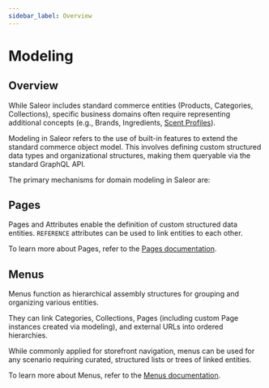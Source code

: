 ```yaml
---
sidebar_label: Overview
---
```


# Modeling

## Overview

While Saleor includes standard commerce entities (Products, Categories, Collections), specific business domains often require representing additional concepts (e.g., Brands, Ingredients, [Scent Profiles](./pages.mdx#example-use-case)).

Modeling in Saleor refers to the use of built-in features to extend the standard commerce object model. This involves defining custom structured data types and organizational structures, making them queryable via the standard GraphQL API.

The primary mechanisms for domain modeling in Saleor are:

## Pages

Pages and Attributes enable the definition of custom structured data entities. `REFERENCE` attributes can be used to link entities to each other.

To learn more about Pages, refer to the [Pages documentation](./pages.mdx).

## Menus

Menus function as hierarchical assembly structures for grouping and organizing various entities.

They can link Categories, Collections, Pages (including custom Page instances created via modeling), and external URLs into ordered hierarchies.

While commonly applied for storefront navigation, menus can be used for any scenario requiring curated, structured lists or trees of linked entities.

To learn more about Menus, refer to the [Menus documentation](./menu.mdx).

